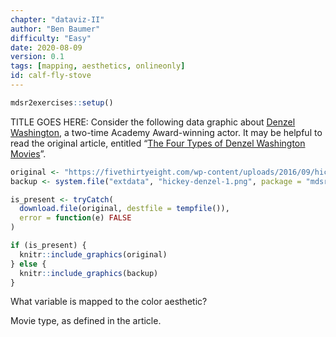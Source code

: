 ```yaml
---
chapter: "dataviz-II"
author: "Ben Baumer"
difficulty: "Easy"
date: 2020-08-09 
version: 0.1
tags: [mapping, aesthetics, onlineonly]
id: calf-fly-stove
---
```


```r
mdsr2exercises::setup()
```

TITLE GOES HERE: Consider the following data graphic about [Denzel Washington](https://en.wikipedia.org/wiki/Denzel_Washington), a two-time Academy Award-winning actor. It may be helpful to read the original article, entitled "[The Four Types of Denzel Washington Movies](https://fivethirtyeight.com/features/the-four-types-of-denzel-washington-movies/)".

```r
original <- "https://fivethirtyeight.com/wp-content/uploads/2016/09/hickey-denzel-1.png"
backup <- system.file("extdata", "hickey-denzel-1.png", package = "mdsr2exercises")

is_present <- tryCatch(
  download.file(original, destfile = tempfile()), 
  error = function(e) FALSE
)

if (is_present) {
  knitr::include_graphics(original)
} else {
  knitr::include_graphics(backup)
}
```

What variable is mapped to the color aesthetic? 

<!--answer-start-->
Movie type, as defined in the article.
<!--answer-end-->

